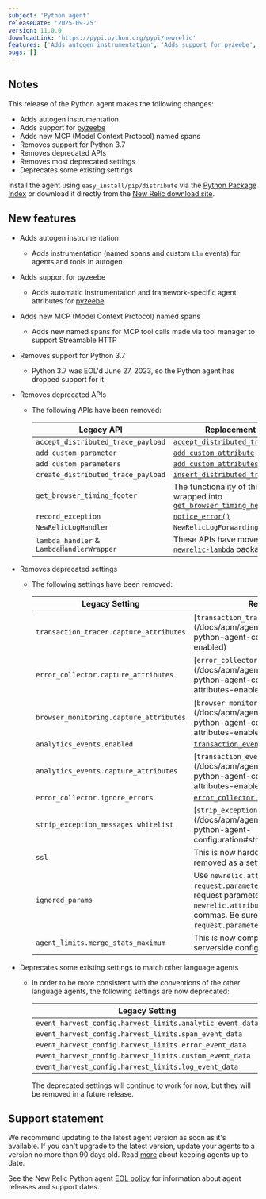 ```yaml
---
subject: 'Python agent'
releaseDate: '2025-09-25'
version: 11.0.0
downloadLink: 'https://pypi.python.org/pypi/newrelic'
features: ['Adds autogen instrumentation', 'Adds support for pyzeebe', 'Adds new MCP named spans', 'Remove support for Python 3.7', 'Remove deprecated APIs', 'Remove deprecated settings', 'Deprecate settings to match other language agents']
bugs: []
---
```


## Notes

This release of the Python agent makes the following changes:

  * Adds autogen instrumentation
  * Adds support for [pyzeebe](https://pypi.org/project/pyzeebe/)
  * Adds new MCP (Model Context Protocol) named spans
  * Removes support for Python 3.7
  * Removes deprecated APIs
  * Removes most deprecated settings
  * Deprecates some existing settings

Install the agent using `easy_install/pip/distribute` via the [Python Package Index](https://pypi.python.org/pypi/newrelic) or download it directly from the [New Relic download site](https://download.newrelic.com/python_agent/release).

## New features

* Adds autogen instrumentation

  * Adds instrumentation (named spans and custom `Llm` events) for agents and tools in autogen

* Adds support for pyzeebe

  * Adds automatic instrumentation and framework-specific agent attributes for [pyzeebe](https://pypi.org/project/pyzeebe/)

* Adds new MCP (Model Context Protocol) named spans

  * Adds new named spans for MCP tool calls made via tool manager to support Streamable HTTP

* Removes support for Python 3.7

  * Python 3.7 was EOL'd June 27, 2023, so the Python agent has dropped support for it.

* Removes deprecated APIs

  * The following APIs have been removed:

    | Legacy API                                | Replacement API                                                                                                                                                                    |
    |-------------------------------------------|------------------------------------------------------------------------------------------------------------------------------------------------------------------------------------|
    | `accept_distributed_trace_payload`        | [`accept_distributed_trace_headers`](/docs/agents/python-agent/python-agent-api/acceptdistributedtraceheaders-python-agent-api)                                                    |
    | `add_custom_parameter`                    | [`add_custom_attribute`](/docs/apm/agents/python-agent/python-agent-api/addcustomattribute-python-agent-api)                                                                       |
    | `add_custom_parameters`                   | [`add_custom_attributes`](/docs/apm/agents/python-agent/python-agent-api/addcustomattributes-python-agent-api)                                                                     |
    | `create_distributed_trace_payload`        | [`insert_distributed_trace_headers`](/docs/apm/agents/python-agent/python-agent-api/insertdistributedtraceheaders-python-agent-api)                                                |
    | `get_browser_timing_footer`               | The functionality of this has been wrapped into [`get_browser_timing_header()`](/docs/apm/agents/python-agent/python-agent-api/getbrowsertimingheader-python-agent-api)            |
    | `record_exception`                        | [`notice_error()`](/docs/agents/python-agent/python-agent-api/notice_error)                                                                                                        |
    | `NewRelicLogHandler`                      | `NewRelicLogForwardingHandler`                                                                                                                                                     |
    | `lambda_handler` & `LambdaHandlerWrapper` | These APIs have moved to the [`newrelic-lambda`](/docs/serverless-function-monitoring/aws-lambda-monitoring/instrument-lambda-function/sdk-based-instrumentation/#python) package. |

* Removes deprecated settings

  * The following settings have been removed:

    | Legacy Setting                          | Replacement Setting                                                                                                                                                                                                          |
    |-----------------------------------------|------------------------------------------------------------------------------------------------------------------------------------------------------------------------------------------------------------------------------|
    | `transaction_tracer.capture_attributes` | [`transaction_tracer.attributes.enabled`](/docs/apm/agents/python-agent/configuration/ python-agent-configuration#cfg-tt-attributes-enabled)                                                                                 |
    | `error_collector.capture_attributes`    | [`error_collector.attributes.enabled`](/docs/apm/agents/python-agent/configuration/ python-agent-configuration#cfg-error-attributes-enabled)                                                                                 |
    | `browser_monitoring.capture_attributes` | [`browser_monitoring.attributes.enabled`](/docs/apm/agents/python-agent/configuration/ python-agent-configuration#cfg-browser-attributes-enabled)                                                                            |
    | `analytics_events.enabled`              | [`transaction_events.enabled`](/docs/apm/agents/python-agent/configuration/python-agent-configuration#transaction-events-enabled)                                                                                            |
    | `analytics_events.capture_attributes`   | [`transaction_events.attributes.enabled`](/docs/apm/agents/python-agent/configuration/ python-agent-configuration#cfg-events-attributes-enabled)                                                                             |
    | `error_collector.ignore_errors`         | [`error_collector.ignore_classes`](/docs/apm/agents/python-agent/configuration/python-agent-configuration#error-ignore)                                                                                                      |
    | `strip_exception_messages.whitelist`    | [`strip_exception_messages.allowlist`](/docs/apm/agents/python-agent/configuration/ python-agent-configuration#strip_exception_messages_allowlist)                                                                           |
    | `ssl`                                   | This is now hardcoded to `true` so it has been removed as a setting option.                                                                                                                                                  |
    | `ignored_params`                        | Use `newrelic.attributes.exclude = request.parameters.{name}` instead. Add each request parameter key to the `newrelic.attributes.exclude` list,  delimited by commas. Be sure to prepend the key with `request.parameters`. |
    | `agent_limits.merge_stats_maximum`      | This is now completely ignored in favor of serverside config.                                                                                                                                                                |

* Deprecates some existing settings to match other language agents

  * In order to be more consistent with the conventions of the other language agents, the following settings are now deprecated:

    | Legacy Setting                                            | Replacement Setting                                                                                                                                                             |
    |-----------------------------------------------------------|---------------------------------------------------------------------------------------------------------------------------------------------------------------------------------|
    | `event_harvest_config.harvest_limits.analytic_event_data` | [`transaction_events.max_samples_stored`](/docs/apm/agents/python-agent/configuration/python-agent-configuration#transaction-events-max-samples-stored)                         |
    | `event_harvest_config.harvest_limits.span_event_data`     | [`span_events.max_samples_stored`](/docs/apm/agents/python-agent/configuration/python-agent-configuration#cfg-tt-max-samples-stored)                                            |
    | `event_harvest_config.harvest_limits.error_event_data`    | [`error_collector.max_event_samples_stored`](/docs/apm/agents/python-agent/configuration/python-agent-configuration#error-max-event-samples-stored)                             |
    | `event_harvest_config.harvest_limits.custom_event_data`   | [`custom_insights_events.max_samples_stored`](/docs/apm/agents/python-agent/configuration/python-agent-configuration#custom-insights-events-max-samples-stored)                 |
    | `event_harvest_config.harvest_limits.log_event_data`      | [`application_logging.forwarding.max_samples_stored`](/docs/apm/agents/python-agent/configuration/python-agent-configuration#application-logging-forwarding-max-samples-stored) |

    The deprecated settings will continue to work for now, but they will be removed in a future release.

## Support statement

We recommend updating to the latest agent version as soon as it's available. If you can't upgrade to the latest version, update your agents to a version no more than 90 days old. Read [more](/docs/new-relic-solutions/new-relic-one/install-configure/update-new-relic-agent/) about keeping agents up to date.

See the New Relic Python agent [EOL policy](/docs/apm/agents/python-agent/getting-started/python-agent-eol-policy/) for information about agent releases and support dates.

